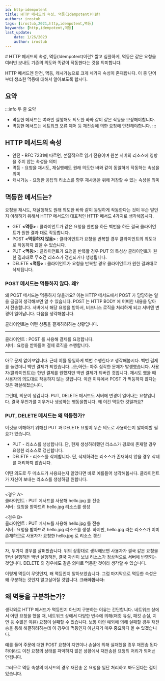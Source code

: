 ```yaml
---
id: http-idempotent
title: HTTP 메서드의 속성, 멱등(Idempotent)이란?
authors: irostub
tags: [irostub,2021,http,idempotent,멱등]
keywords: [http,idempotent,멱등]
last_update:
    date: 1/26/2023
    author: irostub
---
```

<head>
  <link rel="canonical" href="https://blog.nirohack.xyz/post/2021/0620-http-idempotent/" />
</head>
# HTTP 메서드의 속성, 멱등(Idempotent)이란?
짧고 심플하게, 멱등은 같은 요청을 여러번 보내도 기존의 의도와 똑같이 작동한다는 것을 의미합니다.

HTTP 메서드엔 안전, 멱등, 캐시가능으로 크게 세가지 속성이 존재합니다. 이 중 단어부터 생소한 멱등에 대해서 알아보도록 합시다.

## 요약
:::info 두 줄 요약
- 멱등한 메서드는 여러번 실행해도 의도한 바와 같이 같은 작동을 보장해야합니다.
- 멱등한 메서드는 네트워크 오류 제어 등 재전송에 의한 요청에 안전해야합니다.
:::

## HTTP 메서드의 속성

- 안전 - RFC 7231에 따르면, 본질적으로 읽기 전용이며 원본 서버의 리소스에 영향을 주지 않는 속성을 의미
- 멱등 - 요청을 재시도, 재실행해도 원래 의도한 바와 같이 동일하게 작동하는 속성을 의미
- 캐시가능 - 요청한 응답의 리소스를 향후 재사용을 위해 저장할 수 있는 속성을 의미

  

## 멱등한 메서드는?

요청을 재시도, 재실행해도 원래 의도한 바와 같이 동일하게 작동한다는 것이 무슨 말인지 이해하기 위해서 
HTTP 메서드의 대표적인 HTTP 메서드 4가지로 생각해봅시다.

- GET **<멱등>** : 클라이언트가 같은 요청을 한번을 하든 백번을 하든 결국 클라이언트가 원한 결과 대로 작동합니다.
- POST **<멱등하지 않음>** : 클라이언트가 요청을 반복할 경우 클라이언트의 의도대로 작동하지 않을 수 있습니다.
- PUT **<멱등>** : 클라이언트가 요청을 반복할 경우 PUT 의 특성상 클라이언트가 원한 결과대로 무조건 리소스가 갱신되거나 생성됩니다.
- DELETE **<멱등>** : 클라이언트가 요청을 반복할 경우 클라이언트가 원한 결과대로 삭제됩니다.


### POST 메서드는 멱등하지 않다. 왜?

왜 POST 메서드는 멱등하지 않을까요? 이는 HTTP 메서드에서 POST 가 담당하는 일을 곰곰히 생각해보면 알 수 있습니다. 
POST 는 HTTP BODY 에 어떠한 내용을 담아서 전송합니다. 서버에서 해당 요청을 받아서, 비즈니스 로직을 처리하게 되고 서버엔 변경이 일어납니다. 
다음을 생각해봅니다.

클라이언트는 어떤 상품을 결제하려하는 상황입니다.

---

클라이언트 : POST 를 사용해 결제를 요청합니다.  
서버 : 요청을 받아들여 결제 로직을 수행합니다.

---

아무 문제 없어보입니다. 근데 이를 동일하게 백번 수행한다고 생각해봅시다. 백번 결제를 눌렀더니 백번 결제가 되었습니다...~~오,이런..~~ 
아주 심각한 문제가 발생했습니다. 사용자(클라이언트)는 한번 결제를 원했지만 백번 결제가 되버린 것입니다. 
재시도 했을 때 사용자의 의도대로 작동하지 않는 것입니다. 이런 이유에서 POST 가 멱등하지 않다는 것은 확실해졌습니다.

그런데, 의문이 생깁니다. PUT, DELETE 메서드도 서버에 변경이 일어나는 요청입니다. 
결국 무언가를 지우거나 생성하는 행동을합니다. 왜 이건 멱등한 것일까요?

  

### PUT, DELETE 메서드는 왜 멱등한가?

이것을 이해하기 위해선 PUT 과 DELETE 요청이 무슨 의도로 사용하는지 알아야할 필요가 있습니다.

- PUT - 리소스를 생성합니다. 단, 현재 생성하려했던 리소스가 경로에 존재할 경우 요청한 리소스로 갱신합니다.
- DELETE - 리소스를 삭제합니다. 단, 삭제하려는 리소스가 존재하지 않을 경우 삭제를 처리하지 않습니다.

어떤 의도로 두 메소드가 사용되는지 알았다면 바로 예를들어 생각해봅시다. 클라이언트가 자신이 보내는 리소스를 생성하길 원합니다.

---

<경우 A>  
클라이언트 : PUT 메서드를 사용해 hello.jpg 를 전송  
서버 : 요청을 받아드려 hello.jpg 리소스를 생성  

<경우 B>  
클라이언트 : PUT 메서드를 사용해 hello.jpg 를 전송  
서버 : 요청을 받아드려 hello.jpg 리소스를 생성. 
하지만, hello.jpg 라는 리소스가 이미 존재하므로 사용자가 요청한 hello.jpg 로 리소스 갱신

---

자, 두가지 경우를 살펴봤습니다. 위의 상황대로 생각해보면 
사용자가 결국 같은 요청을 한번 실행하든 백번 실행하든, 결국 자신이 보낸 리소스가 정상적으로 서버에 반영되는 것입니다. 
DELETE 의 경우에도 같은 의미로 멱등한 것이라 생각할 수 있습니다.

이렇게 멱등이 무엇인지, 왜 멱등인지 알아보았습니다. 그럼 마지막으로 멱등한 속성은 왜 구분하는 것인지 알고싶어질 것입니다. ~~그래야합니다.~~

  

## 왜 멱등을 구분하는가?

생각외로 HTTP 메서드가 멱등인지 아닌지 구분하는 이유는 간단합니다. 네트워크 상에서 어떤 요청을 했을 때, 
네트워크 상에서 다양한 변수에 의해(패킷 유실, 패킷 손실, 지연 등 수많은 이유) 요청이 실패할 수 있습니다. 
보통 이런 예외에 의해 실패할 경우 재전송을 통해 해결하려하는데 이 경우에 멱등인지 아닌지가 매우 중요하다 볼 수 있겠습니다.

예를 들어 주문에 대한 POST 요청이 지연이나 손실에 의해 실패했을 경우 재전송 된다 하더라도 
이전 요청의 상태를 파악하지 않은 상황에서 재전송된 요청의 처리가 되어선 안됩니다.

그러므로 멱등 속성의 메서드의 경우 재전송 온 요청을 일단 처리하고 봐도된다는 점이 있습니다.
